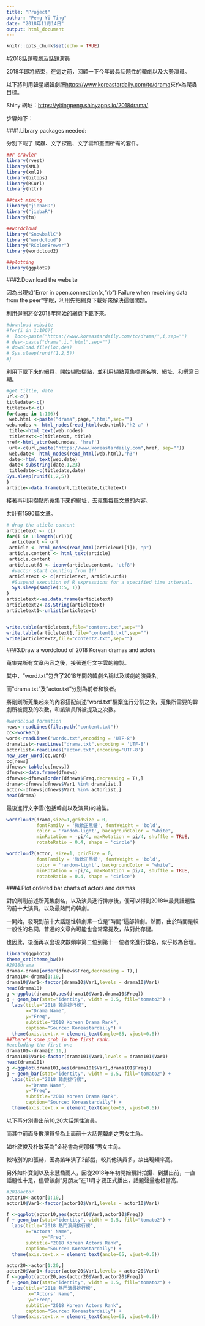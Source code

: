 ```yaml
---
title: "Project"
author: "Peng Yi Ting"
date: "2018年11月14日"
output: html_document
---
```


```r
knitr::opts_chunk$set(echo = TRUE)
```
#2018話題韓劇及話題演員

2018年即將結束，在這之前，回顧一下今年最具話題性的韓劇以及大勢演員。
  
以下將利用韓星網韓劇版<https://www.koreastardaily.com/tc/drama>來作為爬蟲目標。
  
Shiny 網址：<https://yitingpeng.shinyapps.io/2018drama/>
  
步驟如下：

###1.Library packages needed:

分別下載了 爬蟲、文字探勘、文字雲和畫圖所需的套件。

```r

##r crawler
library(rvest)
library(XML)
library(xml2)
library(bitops)
library(RCurl)
library(httr)

##text mining
library("jiebaRD")
library("jiebaR")
library(tm)

##wordcloud
library("SnowballC")
library("wordcloud")
library("RColorBrewer")
library(wordcloud2)

##plotting
library(ggplot2)
```

###2.Download the website

因為出現如"Error in open.connection(x,"rb"):Failure when receiving data from the peer"字眼，利用先把網頁下載好來解決這個問題。

利用迴圈將從2018年開始的網頁下載下來。

```r
#download website
#for(i in 1:106){
#  loc<-paste("https://www.koreastardaily.com/tc/drama/",i,sep="")
# des<-paste("drama",i,".html",sep="")
# download.file(loc,des)
# Sys.sleep(runif(1,2,5))
#}
```

利用下載下來的網頁，開始擷取擷點，並利用擷點蒐集標題名稱、網址、和撰寫日期。

```r
#get tiltle, date 
url<-c()
titledate<-c()
titletext<-c()
for(page in 1:106){
 web.html <-paste("drama",page,".html",sep="")
web.nodes <- html_nodes(read_html(web.html),"h2 a" )
 title<-html_text(web.nodes)
 titletext<-c(titletext, title)
href<-html_attr(web.nodes, 'href')
 url<-c(url,paste("https://www.koreastardaily.com",href, sep=""))
 web.date<- html_nodes(read_html(web.html),"h3")
 date<-html_text(web.date)
 date<-substring(date,1,23)
 titledate<-c(titledate,date)
Sys.sleep(runif(1,2,5))
}
article<-data.frame(url,titledate,titletext)

```

接著再利用擷點所蒐集下來的網址，去蒐集每篇文章的內容。

共計有1590篇文章。

```r
# drag the aticle content
articletext <- c()
for(i in 1:length(url)){
  articleurl <- url
 article <- html_nodes(read_html(articleurl[i]), "p")
 article.content <- html_text(article)
 article.content
 article.utf8 <- iconv(article.content, 'utf8')
  #vector start counting from 1!!
 articletext <- c(articletext, article.utf8)
  #Suspend execution of R expressions for a specified time interval.
  Sys.sleep(sample(3:5, 1))
}
articletext<-as.data.frame(articletext)
articletext2<-as.String(articletext)
articletext1<-unlist(articletext)


write.table(articletext,file="content.txt",sep="")
write.table(articletext1,file="content1.txt",sep="")
write(articletext2,file="content2.txt",sep="")
```

###3.Draw a wordcloud of 2018 Korean dramas and actors

蒐集完所有文章內容之後，接著進行文字雲的繪製。

其中，"word.txt"包含了2018年間的韓劇名稱以及該劇的演員名。

而"drama.txt"及"actor.txt"分別為前者和後者。

將剛剛所蒐集起來的內容搭配前述"word.txt"檔案進行分割之後，蒐集所需要的韓劇所被提及的次數，和該演員所被提及之次數。

```r
#wordcloud formation
news<-readLines(file.path("content.txt"))
cc<-worker()
word<-readLines("words.txt",encoding = 'UTF-8')
dramalist<-readLines("drama.txt",encoding = 'UTF-8')
actorlist<-readLines("actor.txt",encoding='UTF-8')
new_user_word(cc,word)
cc[news]
dfnews<-table(cc[news])
dfnews<-data.frame(dfnews)
dfnews<-dfnews[order(dfnews$Freq,decreasing = T),]
drama<-dfnews[dfnews$Var1 %in% dramalist,]
actor<-dfnews[dfnews$Var1 %in% actorlist,]
head(drama)


```

最後進行文字雲(包括韓劇以及演員)的繪製。

```r
wordcloud2(drama,size=1,gridSize = 0, 
           fontFamily = '微軟正黑體', fontWeight = 'bold',
           color = 'random-light', backgroundColor = "white",
           minRotation = -pi/4, maxRotation = pi/4, shuffle = TRUE,
           rotateRatio = 0.4, shape = 'circle')

wordcloud2(actor, size=1, gridSize = 0,
           fontFamily = '微軟正黑體', fontWeight = 'bold',
           color = 'random-light', backgroundColor = "white",
           minRotation = -pi/4, maxRotation = pi/4, shuffle = TRUE,
           rotateRatio = 0.4, shape = 'cirlce')


```

###4.Plot ordered bar charts of actors and dramas

對於剛剛前述所蒐集劇名，以及演員進行排序後，便可以得到2018年最具話題性的前十大演員，以及最熱門的韓劇。

一開始，發現到前十大話題性韓劇第一位是"時間"這部韓劇。然而，由於時間是較一般性的名詞，普通的文章內可能也會常常提及，故對此存疑。

也因此，後面再以出現次數頻率第二位到第十一位者來進行排名，似乎較為合理。

```r
library(ggplot2)
theme_set(theme_bw())
#2018drama
drama<-drama[order(dfnews$Freq,decreasing = T),]
drama10<-drama[1:10,]
drama10$Var1<-factor(drama10$Var1,levels = drama10$Var1)
head(drama10)
g <-ggplot(drama10,aes(drama10$Var1,drama10$Freq))
g + geom_bar(stat="identity", width = 0.5, fill="tomato2") + 
  labs(title="2018 韓劇排行榜", 
       x="Drama Name",
       y="Freq",
       subtitle="2018 Korean Drama Rank", 
       caption="Source: Koreastardaily") +
  theme(axis.text.x = element_text(angle=65, vjust=0.6))
##There's some prob in the first rank.
#excluding the first one
drama101<-drama[2:11,]
drama101$Var1<-factor(drama101$Var1,levels = drama101$Var1)
head(drama101)
g <-ggplot(drama101,aes(drama101$Var1,drama101$Freq))
g + geom_bar(stat="identity", width = 0.5, fill="tomato2") + 
  labs(title="2018 韓劇排行榜", 
       x="Drama Name",
       y="Freq",
       subtitle="2018 Korean Drama Rank", 
       caption="Source: Koreastardaily") +
  theme(axis.text.x = element_text(angle=65, vjust=0.6))


```

以下再分別畫出前10,20大話題性演員。

而其中前面多數演員多為上面前十大話題韓劇之男女主角。

如朴敘俊及朴敏英為"金秘書為何那樣"男女主角。

較特別的如張赫，因為該年演了2部戲，較其他演員多，故出現頻率高。

另外如朴寶劍以及宋慧喬兩人，因從2018年年初開始預計拍攝、到播出前，一直話題性十足，儘管該劇"男朋友"在11月才要正式播出，話題聲量也相當高。

```r
#2018actor
actor10<-actor[1:10,]
actor10$Var1<-factor(actor10$Var1,levels = actor10$Var1)

f <-ggplot(actor10,aes(actor10$Var1,actor10$Freq))
f + geom_bar(stat="identity", width = 0.5, fill="tomato2") + 
  labs(title="2018 熱門演員排行榜", 
       x="Actors' Name",
             y="Freq",
       subtitle="2018 Korean Actors Rank", 
       caption="Source: Koreastardaily") +
  theme(axis.text.x = element_text(angle=65, vjust=0.6))

actor20<-actor[1:20,]
actor20$Var1<-factor(actor20$Var1,levels = actor20$Var1)
f <-ggplot(actor20,aes(actor20$Var1,actor20$Freq))
f + geom_bar(stat="identity", width = 0.5, fill="tomato2") + 
  labs(title="2018 熱門演員排行榜", 
        x="Actors' Name",
        y="Freq",
       subtitle="2018 Korean Actors Rank", 
       caption="Source: Koreastardaily") +
  theme(axis.text.x = element_text(angle=65, vjust=0.6))

```
